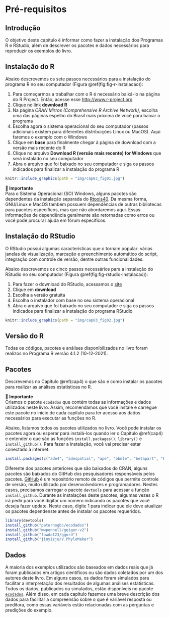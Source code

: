# Pré-requisitos {#cap3}

## Introdução

O objetivo deste capítulo é informar como fazer a instalação dos Programas R e RStudio, além de descrever os pacotes e dados necessários para reproduzir os exemplos do livro.

## Instalação do R

Abaixo descrevemos os sete passos necessários para a instalação do programa R no seu computador (Figura \@ref(fig:fig-r-instalacao)):

1.  Para começarmos a trabalhar com o R é necessário baixá-lo na página do R Project. Então, acesse esse [http://www.r-project.org](http://www.r-project.org)
2.  Clique no link **download R**
3.  Na página *CRAN Mirros (Comprehensive R Archive Network)*, escolha uma das páginas espelho do Brasil mais próxima de você para baixar o programa
4.  Escolha agora o sistema operacional do seu computador (passos adicionais existem para diferentes distribuições Linux ou MacOS). Aqui faremos o exemplo com o Windows
5.  Clique em **base** para finalmente chegar à página de download com a versão mais recente do R
6.  Clique no arquivo **Download R (versão mais recente) for Windows** que será instalado no seu computador
7.  Abra o arquivo que foi baixado no seu computador e siga os passos indicados para finalizar a instalação do programa R

```r
knitr::include_graphics(path = "img/cap03_fig01.jpg")
```

::: {.alert .alert-info}
<strong> 📝 Importante </strong>\
Para o Sistema Operacional (SO) Windows, alguns pacotes são dependentes da instalação separada do [Rtools40](https://cran.rstudio.com/bin/windows/Rtools/). Da mesma forma, GNU/Linux e MacOS também possuem dependências de outras bibliotecas para pacotes específicos, mas que não abordaremos aqui. Essas informações de dependência geralmente são retornadas como erros ou você pode procurar ajuda em fórum específicos.
:::

## Instalação do RStudio

O RStudio possui algumas características que o tornam popular: várias janelas de visualização, marcação e preenchimento automático do script, integração com controle de versão, dentre outras funcionalidades.

Abaixo descrevemos os cinco passos necessários para a instalação do RStudio no seu computador (Figura \@ref(fig:fig-rstudio-instalacao)):

1.  Para fazer o download do RStudio, acessamos o [site](https://www.rstudio.com/)
2.  Clique em **download**
3.  Escolha a versão gratuita
4.  Escolha o instalador com base no seu sistema operacional
5.  Abra o arquivo que foi baixado no seu computador e siga os passos indicados para finalizar a instalação do programa RStudio

```r
knitr::include_graphics(path = "img/cap03_fig02.jpg")
```

## Versão do R

Todas os códigos, pacotes e análises disponibilizados no livro foram realizos no Programa R versão 4.1.2 (10-12-2021).

## Pacotes

Descrevemos no Capítulo \@ref(cap4) o que são e como instalar os pacotes para realizar as análises estatísticas no R.

::: {.alert .alert-info}
<strong> 📝 Importante </strong>\
Criamos o pacote `ecodados` que contém todas as informações e dados utilizados neste livro. Assim, recomendamos que você instale e carregue este pacote no início de cada capítulo para ter acesso aos dados necessários para executar as funções no R.
:::

Abaixo, listamos todos os pacotes utilizados no livro. Você pode instalar os pacotes agora ou esperar para instalá-los quando ler o Capítulo \@ref(cap4) e entender o que são as funções `install.packages()`, `library()` e `install_github()`. Para fazer a instalação, você vai precisar estar conectado à internet.

```r
install.packages(c("ade4", "adespatial", "ape", "bbmle", "betapart", "BiodiversityR", "car", "cati", "datasauRus", "devtools", "DHARMa", "dplyr", "emmeans", "factoextra", "FactoMineR", "fasterize", "FD", "forcats", "geobr", "GGally", "ggExtra", "ggforce", "ggplot2", "ggpubr", "ggrepel", "ggspatial", "glmmTMB", "grid", "gridExtra", "here", "hillR", "iNEXT", "janitor", "kableExtra", "knitr", "labdsv", "lattice", "leaflet", "lmtest", "lsmeans", "lubridate", "mapview", "MASS", "MuMIn", "nlme", "ordinal", "palmerpenguins", "performance", "pez", "phyloregion", "phytools", "picante", "piecewiseSEM", "purrr", "pvclust", "raster", "readr", "reshape2", "rgdal" , "rnaturalearth", "RVAideMemoire", "sciplot", "sf", "sidrar", "sjPlot", "spData", "spdep", "stringr", "SYNCSA", "tibble", "tidyr", "tidyverse", "tmap", "tmaptools", "TPD", "vegan", "viridis", "visdat", "mvabund", "rdist", "udunits2"), dependencies = TRUE)
```

Diferente dos pacotes anteriores que são baixados do CRAN, alguns pacotes são baixados do GitHub dos pesquisadores responsáveis pelos pacotes. [GitHub](https://github.com/) é um repositório remoto de códigos que permite controle de versão, muito utilizado por desenvolvedores e programadores. Nestes casos, precisamos carregar o pacote `devtools` para acessar a função `install_github`. Durante as instalações deste pacotes, algumas vezes o R irá pedir para você digitar um número indicando os pacotes que você deseja fazer update. Neste caso, digite 1 para indicar que ele deve atualizar os pacotes dependenste antes de instalar os pacotes requeridos.

```r
library(devtools) 
install_github("paternogbc/ecodados")
install_github("mwpennell/geiger-v2")
install_github("fawda123/ggord")
install_github("jinyizju/V.PhyloMaker")
```

## Dados

A maioria dos exemplos utilizados são baseados em dados reais que já foram publicados em artigos científicos ou são dados coletados por um dos autores deste livro. Em alguns casos, os dados foram simulados para facilitar a interpretação dos resultados de algumas análises estatísticas. Todos os dados, publicados ou simulados, estão disponíveis no pacote [`ecodados`](https://paternogbc.github.io/ecodados/). Além disso, em cada capítulo fazemos uma breve descrição dos dados para facilitar a compreensão sobre o que é variável resposta ou preditora, como essas variáveis estão relacionadas com as perguntas e predições do exemplo.
